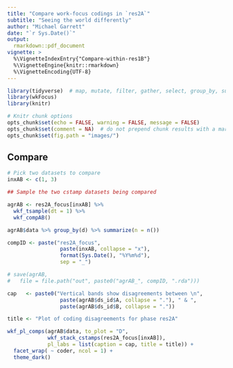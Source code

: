 ```yaml
---
title: "Compare work-focus codings in `res2A`"
subtitle: "Seeing the world differently"
author: "Michael Garrett"
date: "`r Sys.Date()`"
output: 
  rmarkdown::pdf_document
vignette: >
  %\VignetteIndexEntry{"Compare-within-res1B"}
  %\VignetteEngine{knitr::rmarkdown}
  %\VignetteEncoding{UTF-8}
---
```


```r

library(tidyverse)  # map, mutate, filter, gather, select, group_by, summarize
library(wkFocus)
library(knitr)

# Knitr chunk options
opts_chunk$set(echo = FALSE, warning = FALSE, message = FALSE)  
opts_chunk$set(comment = NA)  # do not prepend chunk results with a marker
opts_chunk$set(fig.path = "images/")  
```

## Compare

```r

# Pick two datasets to compare
inxAB <- c(1, 3)

## Sample the two cstamp datasets being compared

agrAB <- res2A_focus[inxAB] %>% 
  wkf_tsample(dt = 1) %>% 
  wkf_compAB()

agrAB$data %>% group_by(d) %>% summarize(n = n())

compID <- paste("res2A_focus", 
                 paste(inxAB, collapse = "x"),
                 format(Sys.Date(), "%Y%m%d"),
                 sep = "_")

# save(agrAB,
#   file = file.path("out", paste0("agrAB_", compID, ".rda")))
```

```r

cap   <- paste0("Vertical bands show disagreements between \n", 
                 paste(agrAB$ds_id$A, collapse = "."), " & ",  
                 paste(agrAB$ds_id$B, collapse = "."))

title <- "Plot of coding disagreements for phase res2A"

wkf_pl_comps(agrAB$data, to_plot = "D",
             wkf_stack_cstamps(res2A_focus[inxAB]),
             pl_labs = list(caption = cap, title = title)) +
  facet_wrap( ~ coder, ncol = 1) +
  theme_dark()
```

